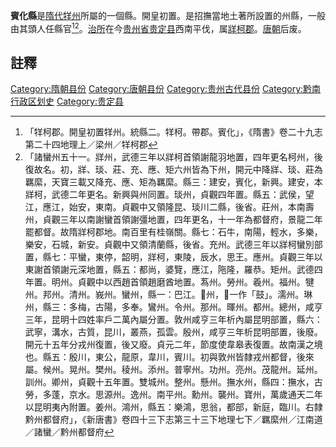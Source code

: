 {{CJK-New-Char|303BC|ver=G}}
'''賓化縣'''是[[隋代|隋代]][[䍧州|䍧州]]所屬的一個縣。開皇初置。是招撫當地土著所設置的州縣，一般由其頭人任縣官<ref>「䍧柯郡。開皇初置䍧州。統縣二。䍧柯。帶郡。賓化」，《隋書》卷二十九志第二十四地理上／梁州／䍧柯郡</ref><ref>「諸蠻州五十一。牂州，武德三年以牂柯首領謝龍羽地置，四年更名柯州，後復故名。初，牂、琰、莊、充、應、矩六州皆為下州，開元中降牂、琰、莊為羈縻，天寶三載又降充、應、矩為羈縻。縣三：建安，賓化，新興。建安，本牂柯，武德二年更名。新興與州同置。琰州，貞觀四年置。縣五：武侯，望江，應江，始安，東南。貞觀中又領隆昆、琰川二縣，後省。莊州，本南壽州，貞觀三年以南謝蠻首領謝彊地置，四年更名，十一年為都督府，景龍二年罷都督。故隋牂柯郡地。南百里有桂嶺關。縣七：石牛，南陽，輕水，多樂，樂安，石城，新安。貞觀中又領清蘭縣，後省。充州。武德三年以牂柯蠻別部置，縣七：平蠻，東停，韶明，牂柯，東陵，辰水，思王。應州。貞觀三年以東謝首領謝元深地置，縣五：都尚，婆覽，應江，陁隆，羅恭。矩州。武德四年置。明州。貞觀中以西趙首領趙磨酋地置。蒍州。勞州。羲州。福州。犍州。邦州。清州。峩州。蠻州，縣一：巴江。𰎼州，𰎼一作「鼓」。濡州。琳州，縣三：多梅，古陽，多奉。鸞州。令州。那州。暉州。都州。總州，咸亨三年，昆明十四姓率戶二萬內屬分置。敦州咸亨三年析內屬昆明部置，縣六：武寧，溝水，古質，昆川，叢燕，孤雲。殷州，咸亨三年析昆明部置，後廢。開元十五年分戎州復置，後又廢。貞元二年，節度使韋皋表復置。故南漢之境也。縣五：殷川，東公，龍原，韋川，賓川。初與敦州皆隸戎州都督，後來屬。候州。晃州。樊州。稜州。添州。普寧州。功州。亮州。茂龍州。延州。訓州。卿州，貞觀十五年置。雙城州。整州。懸州。撫水州，縣四：撫水，古勞，多蓬，京水。思源州。逸州。南平州。勳州。襲州。寶州，萬歲通天二年以昆明夷內附置。姜州。鴻州，縣五：樂鴻，思翁，都部，新庭，臨川。右隸黔州都督府」，《新唐書》卷四十三下志第三十三下地理七下／羈縻州／江南道／諸蠻／黔州都督府</ref>。[[治所|治所]]在今[[贵州省|贵州省]][[贵定县|贵定县]]西南平伐，属[[牂柯郡|牂柯郡]]。[[唐朝|唐朝]]后废。

==註釋==
{{reflist}}
{{唐朝行政區劃小作品}}
{{贵州行政区划小作品}}
{{DEFAULTSORT:B}}
[[Category:隋朝县份|Category:隋朝县份]]
[[Category:唐朝县份|Category:唐朝县份]]
[[Category:贵州古代县份|Category:贵州古代县份]]
[[Category:黔南行政区划史|Category:黔南行政区划史]]
[[Category:贵定县|Category:贵定县]]